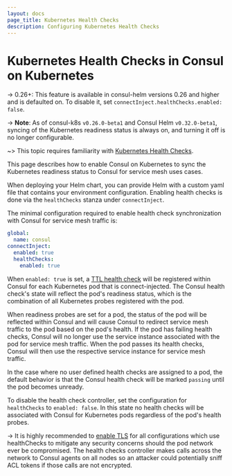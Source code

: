 ```yaml
---
layout: docs
page_title: Kubernetes Health Checks
description: Configuring Kubernetes Health Checks
---
```


# Kubernetes Health Checks in Consul on Kubernetes

-> 0.26+: This feature is available in consul-helm versions 0.26 and higher and is defaulted on.
To disable it, set `connectInject.healthChecks.enabled: false`.

-> **Note**: As of consul-k8s `v0.26.0-beta1` and Consul Helm `v0.32.0-beta1`, syncing of the Kubernetes readiness status
is always on, and turning it off is no longer configurable.

~> This topic requires familiarity with [Kubernetes Health Checks](https://kubernetes.io/docs/tasks/configure-pod-container/configure-liveness-readiness-startup-probes/).

This page describes how to enable Consul on Kubernetes to sync the Kubernetes readiness status to Consul for service mesh uses cases.

When deploying your Helm chart, you can provide Helm with a custom yaml file that contains your environment configuration.
Enabling health checks is done via the `healthChecks` stanza under `connectInject`.

The minimal configuration required to enable health check synchronization with Consul for service mesh traffic is:

```yaml
global:
  name: consul
connectInject:
  enabled: true
  healthChecks:
    enabled: true
```

When `enabled: true` is set, a [TTL health check](https://www.consul.io/docs/discovery/checks#ttl) will be registered within
Consul for each Kubernetes pod that is connect-injected. The Consul health check's state will reflect the pod's readiness
status, which is the combination of all Kubernetes probes registered with the pod.

When readiness probes are set for a pod, the status of the pod will be reflected within Consul and will cause Consul to redirect service
mesh traffic to the pod based on the pod's health. If the pod has failing health checks, Consul will no longer use
the service instance associated with the pod for service mesh traffic. When the pod passes its health checks, Consul will
then use the respective service instance for service mesh traffic.

In the case where no user defined health checks are assigned to a pod, the default behavior is that the Consul health check will
be marked `passing` until the pod becomes unready.

To disable the health check controller, set the configuration for `healthChecks` to `enabled: false`.
In this state no health checks will be associated with Consul for Kubernetes pods regardless of the pod's health probes.

-> It is highly recommended to [enable TLS](/docs/k8s/helm#v-global-tls-enabled) for all configurations which use healthChecks to mitigate any
security concerns should the pod network ever be compromised. The health checks controller makes calls across the network to Consul agents on all nodes so an attacker could potentially sniff ACL tokens if those calls are not encrypted.
